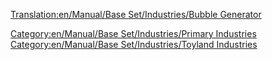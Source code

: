 [[Translation:en/Manual/Base Set/Industries/Bubble Generator]]

{{en/Manual/Base Set/Industries/Industries|image=en/Manual/Base Set/Industries/BubbleGenerator.png
|name=Bubble Generator
|climates=[[en/Manual/Climates]]
|accepts=Nothing
|produces=[[en/Manual/Base Set/Cargos/Bubbles]]
|notes=Not present in other [[en/Manual/Climates]].
}}

[[Category:en/Manual/Base Set/Industries/Primary Industries]]
[[Category:en/Manual/Base Set/Industries/Toyland Industries]]
